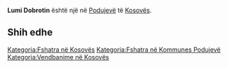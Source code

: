 {{Fshat në 
 | Emri                = Lumi Dobrotin
 | EmriAlt                = 
 | NAME_SHORT_FORM=      
 | NAME_GENERIC=      Lumi
 | NAME_SORT_NAME_RO=      LUMIDOBROTIN
 | FULL_NAME_RO = Lumi Dobrotin
 | FULL_NAME_ND_RO=Lumi Dobrotin
 | SORT_NAME_RG=DOBROTIN LUMI
 | FULL_NAME_RG=Dobrotin, Lumi
 | FULL_NAME_ND_RG=Dobrotin, Lumi
 | SRP_NAME_SHORT_FORM=      
 | SRP_NAME_GENERIC=      
 | SRP_NAME_SORT_NAME_RO=      
 | SRP_FULL_NAME_RO = 
 | SRP_FULL_NAME_ND_RO=
 | SRP_SORT_NAME_RG=
 | SRP_FULL_NAME_RG=
 | SRP_FULL_NAME_ND_RG=
 | Emri (Rasa dhanore) = 
 | Figura              = 
 | Shteti              = Kosovo
 | Komuna              = Podujevë
 | Kodi postar         = 
 | Sipërfaqja          = 

 | Popullsia           = 

 | Regj. i popullsisë  = 
 | Dend. e popullsisë  = 
 | Faqja zyrtare       = 
 <!--- Koordinatat ----> 
 | Gjerësia            = 42.952926
 | Gjatësia            = 21.162011
 | Lartësia            = 
}}
'''Lumi Dobrotin''' është një [[]] në [[Podujevë]] të [[Kosovës]].

<!-- == Gjeografia == -->
<!-- == Historia == -->
<!-- == Demografia == -->
== Shih edhe ==
{{Komuna Podujevë}}
{{Kosovo-Administrata-Cung}}

[[Kategoria:Fshatra në Kosovës]]
[[Kategoria:Fshatra në Kommunes Podujevë]]
[[Kategoria:Vendbanime në Kosovës]]